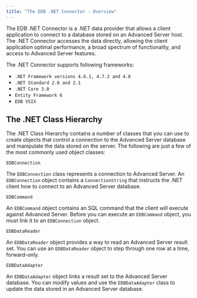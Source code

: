 ```yaml
---
title: "The EDB .NET Connector - Overview"
---
```


<div id="the_advanced_server_net_connector_overview" class="registered_link"></div>

The EDB .NET Connector is a .NET data provider that allows a client application to connect to a database stored on an Advanced Server host. The .NET Connector accesses the data directly, allowing the client application optimal performance, a broad spectrum of functionality, and access to Advanced Server features.

The .NET Connector supports following frameworks:

 -   `.NET Framework versions 4.6.1, 4.7.2 and 4.8`
 -   `.NET Standard 2.0 and 2.1`
 -   `.NET Core 3.0`
 -   `Entity Framework 6`
 -   `EDB VSIX`

## The .NET Class Hierarchy

The .NET Class Hierarchy contains a number of classes that you can use to create objects that control a connection to the Advanced Server database and manipulate the data stored on the server. The following are just a few of the most commonly used object classes:

`EDBConnection`

 The `EDBConnection` class represents a connection to Advanced Server. An `EDBConnection` object contains a `ConnectionString` that instructs the .NET client how to connect to an Advanced Server database.

`EDBCommand`

 An `EDBCommand` object contains an SQL command that the client will execute against Advanced Server. Before you can execute an `EDBCommand` object, you must link it to an `EDBConnection` object.

`EDBDataReader`

 An `EDBDataReader` object provides a way to read an Advanced Server result set. You can use an `EDBDataReader` object to step through one row at a time, forward-only.

`EDBDataAdapter`

 An `EDBDataAdapter` object links a result set to the Advanced Server database. You can modify values and use the `EDBDataAdapter` class to update the data stored in an Advanced Server database.
